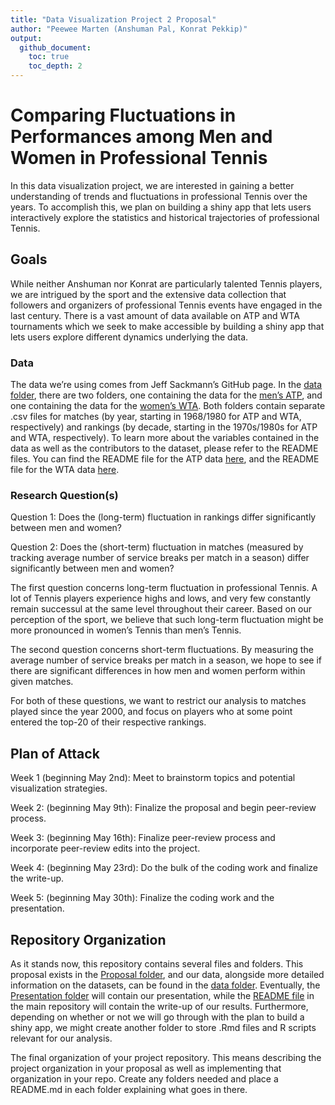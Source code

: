 ```yaml
---
title: "Data Visualization Project 2 Proposal"
author: "Peewee Marten (Anshuman Pal, Konrat Pekkip)"
output: 
  github_document:
    toc: true
    toc_depth: 2
---
```


# Comparing Fluctuations in Performances among Men and Women in Professional Tennis

In this data visualization project, we are interested in gaining a better understanding of trends and fluctuations in professional Tennis over the years. To accomplish this, we plan on building a shiny app that lets users interactively explore the statistics and historical trajectories of professional Tennis.

## Goals

While neither Anshuman nor Konrat are particularly talented Tennis players, we are intrigued by the sport and the extensive data collection that followers and organizers of professional Tennis events have engaged in the last century. There is a vast amount of data available on ATP and WTA tournaments which we seek to make accessible by building a shiny app that lets users explore different dynamics underlying the data.

### Data

The data we're using comes from Jeff Sackmann's GitHub page. In the [data folder](data), there are two folders, one containing the data for the [men's ATP](data/atp), and one containing the data for the [women's WTA](data/wta). Both folders contain separate .csv files for matches (by year, starting in 1968/1980 for ATP and WTA, respectively) and rankings (by decade, starting in the 1970s/1980s for ATP and WTA, respectively). To learn more about the variables contained in the data as well as the contributors to the dataset, please refer to the README files. You can find the README file for the ATP data [here](data/atp/README.md), and the README file for the WTA data [here](data/wta/README.md).

### Research Question(s)

Question 1: Does the (long-term) fluctuation in rankings differ significantly between men and women?

Question 2: Does the (short-term) fluctuation in matches (measured by tracking average number of service breaks per match in a season) differ significantly between men and women?

The first question concerns long-term fluctuation in professional Tennis. A lot of Tennis players experience highs and lows, and very few constantly remain successul at the same level throughout their career. Based on our perception of the sport, we believe that such long-term fluctuation might be more pronounced in women's Tennis than men's Tennis.

The second question concerns short-term fluctuations. By measuring the average number of service breaks per match in a season, we hope to see if there are significant differences in how men and women perform within given matches.

For both of these questions, we want to restrict our analysis to matches played since the year 2000, and focus on players who at some point entered the top-20 of their respective rankings.

## Plan of Attack

Week 1 (beginning May 2nd): Meet to brainstorm topics and potential visualization strategies.

Week 2: (beginning May 9th): Finalize the proposal and begin peer-review process.

Week 3: (beginning May 16th): Finalize peer-review process and incorporate peer-review edits into the project.

Week 4: (beginning May 23rd): Do the bulk of the coding work and finalize the write-up.

Week 5: (beginning May 30th): Finalize the coding work and the presentation.

## Repository Organization

As it stands now, this repository contains several files and folders. This proposal exists in the [Proposal folder](Proposal), and our data, alongside more detailed information on the datasets, can be found in the [data folder](data). Eventually, the [Presentation folder](Presentation) will contain our presentation, while the [README file](README.md) in the main repository will contain the write-up of our results. Furthermore, depending on whether or not we will go through with the plan to build a shiny app, we might create another folder to store .Rmd files and R scripts relevant for our analysis.

The final organization of your project repository. This means describing the project organization in your proposal as well as implementing that organization in your repo. Create any folders needed and place a README.md in each folder explaining what goes in there.